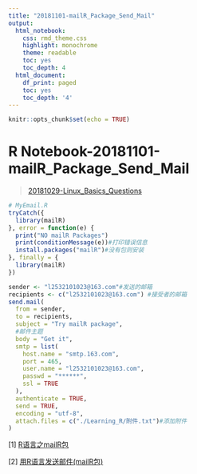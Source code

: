 ```yaml
---
title: "20181101-mailR_Package_Send_Mail"
output:
  html_notebook:
    css: rmd_theme.css
    highlight: monochrome
    theme: readable
    toc: yes
    toc_depth: 4
  html_document:
    df_print: paged
    toc: yes
    toc_depth: '4'
---
```


```r
knitr::opts_chunk$set(echo = TRUE)
```

# R Notebook-20181101-mailR_Package_Send_Mail
> [20181029-Linux_Basics_Questions](http://xiangxing98.github.io/learn-linux/20181101-mailR_Package_Send_Mail.nb.html)


```r
# MyEmail.R
tryCatch({
  library(mailR)
}, error = function(e) {
  print("NO mailR Packages")
  print(conditionMessage(e))#打印错误信息
  install.packages("mailR")#没有包则安装
}, finally = {
  library(mailR)
})

sender <- "l2532101023@163.com"#发送的邮箱
recipients <- c("l2532101023@163.com") #接受者的邮箱
send.mail(
  from = sender,
  to = recipients,
  subject = "Try mailR package",
  #邮件主题
  body = "Get it",
  smtp = list(
    host.name = "smtp.163.com",
    port = 465,
    user.name = "l2532101023@163.com",
    passwd = "******",
    ssl = TRUE
  ),
  authenticate = TRUE,
  send = TRUE,
  encoding = "utf-8",
  attach.files = c("./Learning_R/附件.txt")#添加附件
)
```


[1] [R语言之mailR包](http://blog.sina.com.cn/s/blog_acedc4830102w6rb.html)

[2] [用R语言发送邮件(mailR包)](http://blog.csdn.net/Joshua_HIT/article/details/57405541)

